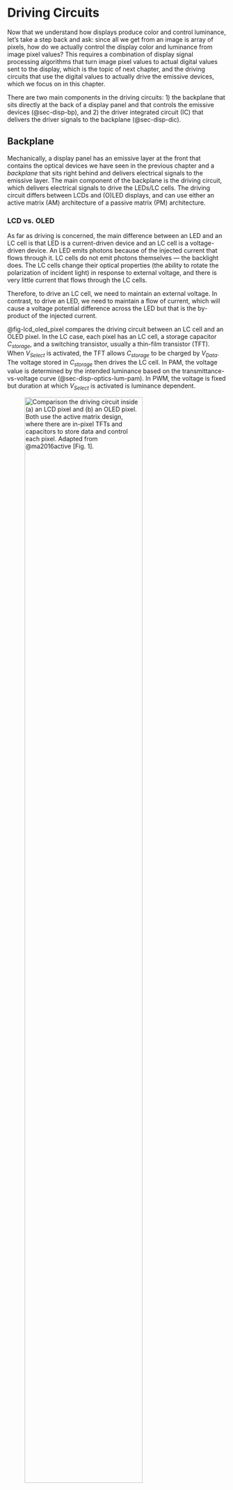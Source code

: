# Driving Circuits {#sec-disp-elec}

Now that we understand how displays produce color and control luminance, let's take a step back and ask: since all we get from an image is array of pixels, how do we actually control the display color and luminance from image pixel values?
This requires a combination of display signal processing algorithms that turn image pixel values to actual digital values sent to the display, which is the topic of next chapter, and the driving circuits that use the digital values to actually drive the emissive devices, which we focus on in this chapter.

There are two main components in the driving circuits: 1) the backplane that sits directly at the back of a display panel and that controls the emissive devices (@sec-disp-bp), and 2) the driver integrated circuit (IC) that delivers the driver signals to the backplane (@sec-disp-dic).

## Backplane {#sec-disp-bp}

Mechanically, a display panel has an emissive layer at the front that contains the optical devices we have seen in the previous chapter and a *backplane* that sits right behind and delivers electrical signals to the emissive layer.
The main component of the backplane is the driving circuit, which delivers electrical signals to drive the LEDs/LC cells.
The driving circuit differs between LCDs and (O)LED displays, and can use either an active matrix (AM) architecture of a passive matrix (PM) architecture.

### LCD vs. OLED

As far as driving is concerned, the main difference between an LED and an LC cell is that LED is a current-driven device and an LC cell is a voltage-driven device.
An LED emits photons because of the injected current that flows through it.
LC cells do not emit photons themselves --- the backlight does.
The LC cells change their optical properties (the ability to rotate the polarization of incident light) in response to external voltage, and there is very little current that flows through the LC cells.

Therefore, to drive an LC cell, we need to maintain an external voltage.
In contrast, to drive an LED, we need to maintain a flow of current, which will cause a voltage potential difference across the LED but that is the by-product of the injected current.

@fig-lcd_oled_pixel compares the driving circuit between an LC cell and an OLED pixel.
In the LC case, each pixel has an LC cell, a storage capacitor $C_{storage}$, and a switching transistor, usually a thin-film transistor (TFT).
When $V_{Select}$ is activated, the TFT allows $C_{storage}$ to be charged by $V_{Data}$.
The voltage stored in $C_{storage}$ then drives the LC cell.
In PAM, the voltage value is determined by the intended luminance based on the transmittance-vs-voltage curve (@sec-disp-optics-lum-pam).
In PWM, the voltage is fixed but duration at which $V_{Select}$ is activated is luminance dependent.

![Comparison the driving circuit inside (a) an LCD pixel and (b) an OLED pixel. Both use the active matrix design, where there are in-pixel TFTs and capacitors to store data and control each pixel. Adapted from @ma2016active[Fig. 1].](figs/lcd_oled_pixel){#fig-lcd_oled_pixel width="80%"}

The in-pixel driving circuit for an OLED is slightly more complicated because of its current driven nature.
As shown in @fig-lcd_oled_pixel (b), each pixel has two TFTs and a storage capacitor, hence the name 2T1C design.
The switching TFT acts similarly to that in the LC case, allowing $C_{storage}$ to be charged.
The voltage across $C_{storage}$ is then $V_{DD} - V_{Data}$.

To deliver a current to the OLED, however, having only the voltage in $C_{storage}$ is not enough; we need another TFT, the driving TFT.
The driving TFT (like any transistor) has three terminals: the source terminal is connected to one side of the capacitor and $V_{DD}$, the gate terminal is connected to the other side of the capacitor, and the drain terminal is connected to the OLED^[Other configurations are possible depending on whether we use an NMOS or a PMOS transistor and whether we use a source-follower circuit or a constant-current circuit [@tsujimura2017oled, chap. 4.4.2]. What we describe here uses PMOS + constant-current circuit.].
The gate-source voltage of the TFT, $V_{gs}$, is equivalent to the voltage across $C_{storage}$.
Given $V_{gs}$, the current that flows through the drain terminal $I_d$, which is also the current injected to the OLED $I_{OLED}$ (because of Kirchhoff's first law), is given by [@ma2016active, p. 1829]:

$$
\begin{aligned}
    I_{OLED} = I_d = k(V_{gs} - V_{th})^2, \\
    V_{gs} = V_{DD} - V_{Data},
\end{aligned}
$$ {#eq-tft_iv}

where $V_{th}$ is the threshold voltage of the TFT and k is a constant that depends on inherent properties of the transistor.
$V_{Data}$ is properly set so that the resulting $I_{OLED}$ gives us the desired luminance (according to @eq-led_lum).

We can see that we do not directly control the voltage across the OLED.
As the current $I_d$ flows through the OLED, there is naturally a voltage difference across the OLED (given by @eq-led_iv), which is also the voltage at the drain terminal (since the other side of the OLED is connected to ground).
The only thing we have to make sure of is $V_{ds} \geq V_{gs} - V_{th}$ (where $V_{ds}$ is the voltage across the drain and source terminals) so that the TFT operates in the saturation region where @eq-tft_iv holds.

Given the driving circuit of individual pixels, it is natural to extend it to drive an array of pixels, shown in @fig-amoled, which uses OLEDs as an example.
The OLED pixels are organized similar to image sensor pixels and memory cells in a memory array.
Each time only one row of pixels is activated (through $V_{Select}$).
Each row has a dedicated $V_{Data}$ signal, which delivers the necessary voltage to the corresponding pixel.

![An array of active matrix OLED pixels and the driving circuit. Each pixel uses the 2T1C design in @fig-lcd_oled_pixel (b).](figs/amoled){#fig-amoled width="100%"}

If a display's refresh rate is, say, 120 Hz, each row is selected 120 times a second.
Each time, a new voltage is effectively programmed into the storage capacitor.
Critically, even when a row is not selected, the charges in $C_{storage}$ are still there and can continuously drive the LED.
Driving circuit that has in-pixel control and storage uses the so-called "active matrix" addressing scheme.
You might have heard of AMOLED, which is essentially OLED displays that use the AM driving circuit.

### Active Matrix vs. Passive Matrix

The driving circuit we have seen above uses the active matrix design.
In the passive matrix (PM) design, there is no in-pixel TFTs or storage capacitor [@blankenbach2016direct].
@fig-pm_vs_am compares the PM and AM design.

![Comparing the passive matrix (a) and active matrix (b) driving architecture; from [@ma2016active, Fig. 4.20, 4.41]. The AM architecture has in-pixel control (TFTs) and storage (capacitor) that are absent in the PM design.](figs/pm_vs_am){#fig-pm_vs_am width="80%"}

Like the AM addressing scheme, in PM we still address pixels row by row.
For LCDs, once a row is activated, we set the per-column voltage so that we get the proper voltage difference ($V_{row} - V_{col}$) to drive an LC cell.
For OLED displays, we address a row of pixels by connecting the row signal to ground, and the column signal needs to act as a current source so as to deliver a current through the OLED.

Critically, the pixel (whether LCD or OLED) is "off" whenever its row is not selected.
Therefore, for the most part of a refresh cycle the pixels are off.
As a result, we need to deliver a large voltage or current during the "on" period in order to get a desired luminance level.
This increases the power consumption and reduces the device life time.

<!-- Talk about PWM driving scheme. -->

## Driver IC {#sec-disp-dic}

The backplane itself is more or less just the matrix shown in @fig-amoled, whose row and column signals ($V_{Select}$ and $V_{Data}$, or scan and data drivers in @fig-pm_vs_am) need to be set externally.
These driver signals come from an external driver IC.
@blankenbach2016active and @cristaldi2009liquid[chap. 6] provide general descriptions of LCD driver ICs up until 10 years ago.
Today's driver ICs are more integrated and have more advanced features, but the general functionalities and principles remain.

![Two driver ICs: (a) Raydium's RM68090 driving LCDs (@rm68090[p. 13]) and (b) OmniVision's OD6631 driving AMOLED displays (@od6631).](figs/display_driver_ic){#fig-display_driver_ic width="80%"}

@fig-display_driver_ic shows two examples of driver ICs; one is Raydium's RM68090 meant to drive LCDs and the other is OmniVision's OD6631 meant to drive AMOLED displays.
Perhaps the most important function of a display driver IC is to set the row (gate) and the column (source) driver signals.
In the case of RM68090, it interfaces with a display backplane that has 320 rows, each of which has 720 columns^[240 pixel columns and 3 sub-pixels per pixel column, so 720 effective columns].
Therefore, RM68090 has 320 gate driver signals (`G[320:1]`) and 720 source driver signals (`S[720:1]`).
Only one gate driver signal is ON at a time, since only one row is selected at a time, so the gate driver signals effectively are a 320-stage shifter register.
Assuming the display refreshes at a rate of 60 Hz, the shift register must shift at a rate of 60 $\times$ 320 = 19.2 KHz.

OD6631 interfaces with AMOLED displays that use the gate-in-panel (GIP) technology where the shift registers are inside the backplane.
The AMOLED can have up to 2800 rows, but the driver IC delivers only 20 gate driver signals (`GIP[19:0]`) to the panel.
This implies that each gate signal controls 140 rows.
With a 144 Hz refresh rate, shift register inside the backplane has to operate a rate of 144 $\times$ 2800 = 403.2 KHz, but the gate signals from the driver IC only have to shift at 1/20 of that rate (20.16 KHz).

Another difference between gate and source driver signals is that the former is a binary signal controlling whether a row is selected whereas the latter needs to have many digital levels to control the pixel luminance.
Therefore, there are Digital-to-Analog Convertors (DACs) before the source driver signals.
Both the gate and source driver signals are generated from level shifters, because the input voltage of the driver IC is usually much lower (e.g., below 3.3 $\text{V}$) than that of the gate/source drivers; for instance, the gate driver signal in RM68090 is above 10 $\text{V}$ in order to select a row.

For mobile devices like smartphones, the driver IC is typically connected to the Systems-on-a-Chip (SoC), which has a display controller IP block.
The display controller uses the DMA engine to pass frame data from the memory to the MIPI Display Serial Interface (DSI) transmitter (Tx) block, which serializes the data (since MIPI DSI is a serial interface) and transmits the data to the MIPI DSI receiver (Rx) on the driver IC --- this is how frame data is passed between the host and the driver IC.

The driver IC then needs to unpack the data to extract pixels.
For mobile displays usually integrate the *timing controller* (TCON), whose main main job is to decide which row/column drivers get which pixels at which time.
For large displays like TVs, the TCON usually sits inside the display itself and is a separate IC.

Many driver ICs also include a small amount of built-in memory, or a frame buffer, which temporarily stores an entire frame of image data.
This offloads the constant data transfer burden from the main processor, allowing it to send a new image to the driver IC only when a change is needed, while the driver handles the continuous task of refreshing the screen.
